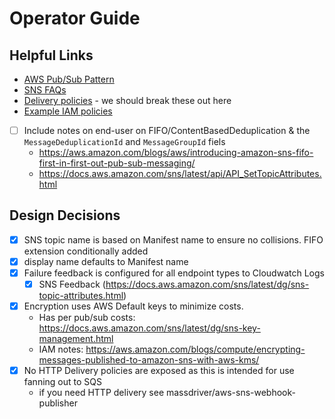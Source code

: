 # Operator Guide

## Helpful Links

* [AWS Pub/Sub Pattern](https://docs.aws.amazon.com/prescriptive-guidance/latest/modernization-integrating-microservices/pub-sub.html)
* [SNS FAQs](https://aws.amazon.com/sns/faqs/#:~:text=FIFO%20topics)
* [Delivery policies](https://docs.aws.amazon.com/sns/latest/dg/sns-message-delivery-retries.html) - we should break these out here
* [Example IAM policies](https://docs.aws.amazon.com/sns/latest/dg/sns-access-policy-use-cases.html)

* [ ] Include notes on end-user on FIFO/ContentBasedDeduplication & the `MessageDeduplicationId` and `MessageGroupId` fiels
  * https://aws.amazon.com/blogs/aws/introducing-amazon-sns-fifo-first-in-first-out-pub-sub-messaging/
  * https://docs.aws.amazon.com/sns/latest/api/API_SetTopicAttributes.html

## Design Decisions

* [x] SNS topic name is based on Manifest name to ensure no collisions. FIFO extension conditionally added
* [x] display name defaults to Manifest name
* [x] Failure feedback is configured for all endpoint types to Cloudwatch Logs
  * [x] SNS Feedback (https://docs.aws.amazon.com/sns/latest/dg/sns-topic-attributes.html)
* [x] Encryption uses AWS Default keys to minimize costs.
  * Has per pub/sub costs: https://docs.aws.amazon.com/sns/latest/dg/sns-key-management.html
  * IAM notes: https://aws.amazon.com/blogs/compute/encrypting-messages-published-to-amazon-sns-with-aws-kms/
* [x] No HTTP Delivery policies are exposed as this is intended for use fanning out to SQS
  * if you need HTTP delivery see massdriver/aws-sns-webhook-publisher
